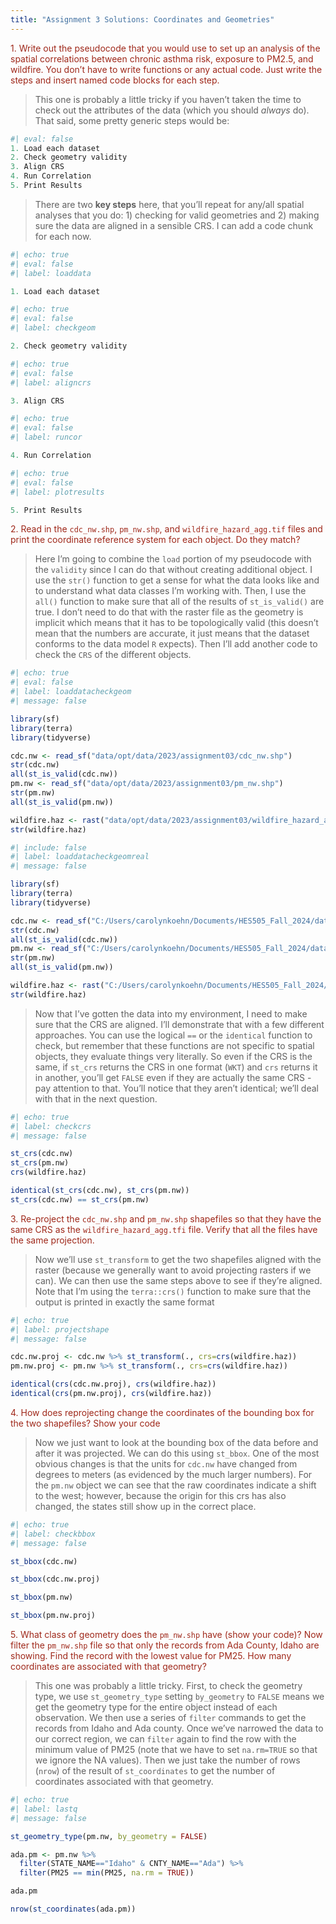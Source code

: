 ```yaml
---
title: "Assignment 3 Solutions: Coordinates and Geometries"
---
```




<span style="color:#9F281A;"> 1. Write out the pseudocode that you would use to set up an analysis of the spatial correlations between chronic asthma risk, exposure to PM2.5, and wildfire. You don't have to write functions or any actual code. Just write the steps and insert named code blocks for each step.</span>

>This one is probably a little tricky if you haven't taken the time to check out the attributes of the data (which you should _always_ do). That said, some pretty generic steps would be:

```r
#| eval: false
1. Load each dataset
2. Check geometry validity
3. Align CRS
4. Run Correlation
5. Print Results
```

>There are two **key steps** here, that you'll repeat for any/all spatial analyses that you do: 1) checking for valid geometries and 2) making sure the data are aligned in a sensible CRS. I can add a code chunk for each now.

```r
#| echo: true
#| eval: false
#| label: loaddata

1. Load each dataset

```

```r
#| echo: true
#| eval: false
#| label: checkgeom

2. Check geometry validity

```

```r
#| echo: true
#| eval: false
#| label: aligncrs

3. Align CRS

```

```r
#| echo: true
#| eval: false
#| label: runcor

4. Run Correlation


```

```r
#| echo: true
#| eval: false
#| label: plotresults

5. Print Results

```

<span style="color:#9F281A;">2. Read in the `cdc_nw.shp`, `pm_nw.shp`, and `wildfire_hazard_agg.tif` files and print the coordinate reference system for each object. Do they match?</span>

>Here I'm going to combine the `load` portion of my pseudocode with the `validity` since I can do that without creating additional object. I use the `str()` function to get a sense for what the data looks like and to understand what data classes I'm working with. Then, I use the `all()` function to make sure that all of the results of `st_is_valid()` are true. I don't need to do that with the raster file as the geometry is implicit which means that it has to be topologically valid (this doesn't mean that the numbers are accurate, it just means that the dataset conforms to the data model `R` expects). Then I'll add another code to check the `CRS` of the different objects.

```r
#| echo: true
#| eval: false
#| label: loaddatacheckgeom
#| message: false

library(sf)
library(terra)
library(tidyverse)

cdc.nw <- read_sf("data/opt/data/2023/assignment03/cdc_nw.shp")
str(cdc.nw)
all(st_is_valid(cdc.nw))
pm.nw <- read_sf("data/opt/data/2023/assignment03/pm_nw.shp")
str(pm.nw)
all(st_is_valid(pm.nw))

wildfire.haz <- rast("data/opt/data/2023/assignment03/wildfire_hazard_agg.tif")
str(wildfire.haz)
```
```r
#| include: false
#| label: loaddatacheckgeomreal
#| message: false

library(sf)
library(terra)
library(tidyverse)

cdc.nw <- read_sf("C:/Users/carolynkoehn/Documents/HES505_Fall_2024/data/2023/assignment03/cdc_nw.shp")
str(cdc.nw)
all(st_is_valid(cdc.nw))
pm.nw <- read_sf("C:/Users/carolynkoehn/Documents/HES505_Fall_2024/data/2023/assignment03/pm_nw.shp")
str(pm.nw)
all(st_is_valid(pm.nw))

wildfire.haz <- rast("C:/Users/carolynkoehn/Documents/HES505_Fall_2024/data/2023/assignment03/wildfire_hazard_agg.tif")
str(wildfire.haz)
```
>Now that I've gotten the data into my environment, I need to make sure that the CRS are aligned. I'll demonstrate that with a few different approaches. You can use the logical `==` or the `identical` function to check, but remember that these functions are not specific to spatial objects, they evaluate things very literally. So even if the CRS is the same, if `st_crs` returns the CRS in one format (`WKT`) and `crs` returns it in another, you'll get `FALSE` even if they are actually the same CRS - pay attention to that. You'll notice that they aren't identical; we'll deal with that in the next question.

```r
#| echo: true
#| label: checkcrs 
#| message: false

st_crs(cdc.nw)
st_crs(pm.nw)
crs(wildfire.haz)

identical(st_crs(cdc.nw), st_crs(pm.nw))
st_crs(cdc.nw) == st_crs(pm.nw)

```

<span style="color:#9F281A;">3. Re-project the `cdc_nw.shp` and `pm_nw.shp` shapefiles so that they have the same CRS as the `wildfire_hazard_agg.tfi` file. Verify that all the files have the same projection.</span>

>Now we'll use `st_transform` to get the two shapefiles aligned with the raster (because we generally want to avoid projecting rasters if we can). We can then use the same steps above to see if they're aligned. Note that I'm using the `terra::crs()` function to make sure that the output is printed in exactly the same format

```r
#| echo: true
#| label: projectshape 
#| message: false

cdc.nw.proj <- cdc.nw %>% st_transform(., crs=crs(wildfire.haz))
pm.nw.proj <- pm.nw %>% st_transform(., crs=crs(wildfire.haz))

identical(crs(cdc.nw.proj), crs(wildfire.haz))
identical(crs(pm.nw.proj), crs(wildfire.haz))

```
<span style="color:#9F281A;">4. How does reprojecting change the coordinates of the bounding box for the two shapefiles? Show your code</span>

>Now we just want to look at the bounding box of the data before and after it was projected. We can do this using `st_bbox`. One of the most obvious changes is that the units for `cdc.nw` have changed from degrees to meters (as evidenced by the much larger numbers). For the `pm.nw` object we can see that the raw coordinates indicate a shift to the west; however, because the origin for this crs has also changed, the states still show up in the correct place.

```r
#| echo: true
#| label: checkbbox 
#| message: false

st_bbox(cdc.nw)

st_bbox(cdc.nw.proj)

st_bbox(pm.nw)

st_bbox(pm.nw.proj)
```

<span style="color:#9F281A;">5. What class of geometry does the `pm_nw.shp` have (show your code)? Now filter the `pm_nw.shp` file so that only the records from Ada County, Idaho are showing. Find the record with the lowest value for PM25. How many coordinates are associated with that geometry?</span>

>This one was probably a little tricky. First, to check the geometry type, we use `st_geometry_type` setting `by_geometry` to `FALSE` means we get the geometry type for the entire object instead of each observation. We then use a series of `filter` commands to get the records from Idaho and Ada county. Once we've narrowed the data to our correct region, we can `filter` again to find the row with the minimum value of PM25 (note that we have to set `na.rm=TRUE` so that we ignore the NA values). Then we just take the number of rows (`nrow`) of the result of `st_coordinates` to get the number of coordinates associated with that geometry.

```r
#| echo: true
#| label: lastq 
#| message: false

st_geometry_type(pm.nw, by_geometry = FALSE)

ada.pm <- pm.nw %>%
  filter(STATE_NAME=="Idaho" & CNTY_NAME=="Ada") %>%
  filter(PM25 == min(PM25, na.rm = TRUE))

ada.pm

nrow(st_coordinates(ada.pm))

```